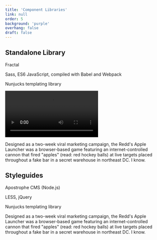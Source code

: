 ```yaml
---
title: 'Component Libraries'
link: null
order: 5
background: 'purple'
overhang: false
draft: false
---
```




<PostColumn>

<Markdown>

## Standalone Library

</Markdown>

<Stack>
  <List>
    <ListItem>
      <p>
        <Link to="https://fractal.build">Fractal</Link>
      </p>
    </ListItem>
    <ListItem>
      <p>Sass, ES6 JavaScript, compiled with Babel and Webpack</p>
    </ListItem>
    <ListItem>
      <p>Nunjucks templating library</p>
    </ListItem>
  </List>
</Stack>

<Browser>
  <Video autoPlay loop>
    <source src={videoMP4Integrity} type="video/mp4" />
  </Video>
</Browser>

<Markdown>

Designed as a two-week viral marketing campaign, the Redd's Apple Launcher was a browser-based game featuring an internet-controlled cannon that fired "apples" (read: red hockey balls) at live targets placed throughout a fake bar in a secret warehouse in northeast DC. I know.

</Markdown>

<Markdown>

## Styleguides

</Markdown>

<Stack>
  <List>
    <ListItem>
      <p>
        <Link to="https://apostrophecms.org">Apostrophe CMS</Link> (Node.js)
      </p>
    </ListItem>
    <ListItem>
      <p>LESS, jQuery</p>
    </ListItem>
    <ListItem>
      <p>Nunjucks templating library</p>
    </ListItem>
  </List>
</Stack>

<Browser description="A responsive, living styleguide created for Roxborough, Philadelphia">
  <Still
    src={imageDesktopRoxborough}
    alt="Screenshot: A living styleguide for Roxborough, Philadelphia"
  />
</Browser>

<Browser description="A responsive, living styleguide created for The Green Program">
  <Still
    src={imageDesktopGreenProgram}
    alt="Screenshot: A living styleguide for The Green Program"
  />
</Browser>

<Markdown>

Designed as a two-week viral marketing campaign, the Redd's Apple Launcher was a browser-based game featuring an internet-controlled cannon that fired "apples" (read: red hockey balls) at live targets placed throughout a fake bar in a secret warehouse in northeast DC. I know.

</Markdown>

</PostColumn>
